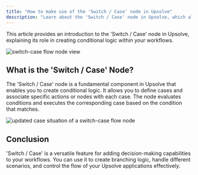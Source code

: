 ```yaml
---
title: "How to make use of the 'Switch / Case' node in Upsolve"
description: "Learn about the 'Switch / Case' node in Upsolve, which allows you to create conditional logic in your workflows"
---
```


This article provides an introduction to the 'Switch / Case' node in Upsolve, explaining its role in creating conditional logic within your workflows.

<img
  src="https://cdn.peaka.com/flows/switch-case-1.png"
  alt="switch-case flow node view"
/>

## What is the 'Switch / Case' Node?

The 'Switch / Case' node is a fundamental component in Upsolve that enables you to create conditional logic. It allows you to define cases and associate specific actions or nodes with each case. The node evaluates conditions and executes the corresponding case based on the condition that matches.

<img
  src="https://cdn.peaka.com/flows/switch-case-2.png"
  alt="updated case situation of a switch-case flow node"
/>

## Conclusion

'Switch / Case' is a versatile feature for adding decision-making capabilities to your workflows. You can use it to create branching logic, handle different scenarios, and control the flow of your Upsolve applications effectively.
